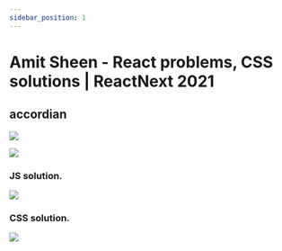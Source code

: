 ```yaml
---
sidebar_position: 1
---
```


# Amit Sheen - React problems, CSS solutions | ReactNext 2021

## accordian

![](img/2022-08-05-13-42-55.png)

![](img/2022-08-05-13-45-02.png)

### JS solution.

![](img/2022-08-05-13-36-22.png)

### CSS solution.

![](img/2022-08-05-13-42-31.png)
